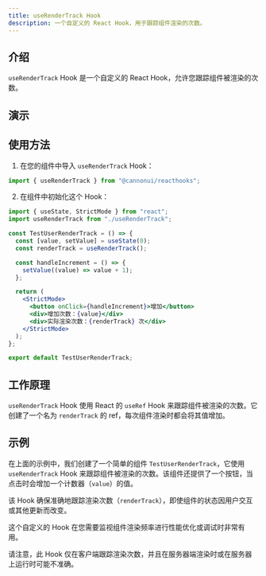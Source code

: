 ```yaml
---
title: useRenderTrack Hook
description: 一个自定义的 React Hook，用于跟踪组件渲染的次数。
---
```



## 介绍

`useRenderTrack` Hook 是一个自定义的 React Hook，允许您跟踪组件被渲染的次数。

## 演示

<div style="margin-top: 3%;">
  <TestUserRenderTrack client:only />
</div>

## 使用方法

1. 在您的组件中导入 `useRenderTrack` Hook：

```jsx
import { useRenderTrack } from "@cannonui/reacthooks";
```

2. 在组件中初始化这个 Hook：

```jsx
import { useState, StrictMode } from "react";
import useRenderTrack from "./useRenderTrack";

const TestUserRenderTrack = () => {
  const [value, setValue] = useState(0);
  const renderTrack = useRenderTrack();

  const handleIncrement = () => {
    setValue((value) => value + 1);
  };

  return (
    <StrictMode>
      <button onClick={handleIncrement}>增加</button>
      <div>增加次数：{value}</div>
      <div>实际渲染次数：{renderTrack} 次</div>
    </StrictMode>
  );
};

export default TestUserRenderTrack;
```

## 工作原理

`useRenderTrack` Hook 使用 React 的 `useRef` Hook 来跟踪组件被渲染的次数。它创建了一个名为 `renderTrack` 的 ref，每次组件渲染时都会将其值增加。

## 示例

在上面的示例中，我们创建了一个简单的组件 `TestUserRenderTrack`，它使用 `useRenderTrack` Hook 来跟踪组件被渲染的次数。该组件还提供了一个按钮，当点击时会增加一个计数器（`value`）的值。

该 Hook 确保准确地跟踪渲染次数（`renderTrack`），即使组件的状态因用户交互或其他更新而改变。

这个自定义的 Hook 在您需要监视组件渲染频率进行性能优化或调试时非常有用。

请注意，此 Hook 仅在客户端跟踪渲染次数，并且在服务器端渲染时或在服务器上运行时可能不准确。
